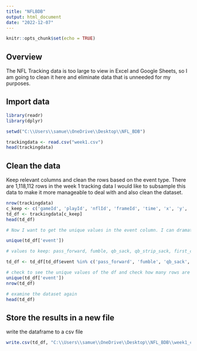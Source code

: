 ```yaml
---
title: "NFLBDB"
output: html_document
date: "2022-12-07"
---
```


```r
knitr::opts_chunk$set(echo = TRUE)
```


## Overview
The NFL Tracking data is too large to view in Excel and Google Sheets, so I am going to clean it here and eliminate data that is unneeded for my purposes.

## Import data

```r
library(readr)
library(dplyr)
```

```r
setwd("C:\\Users\\samue\\OneDrive\\Desktop\\NFL_BDB")

trackingdata <- read.csv("week1.csv")
head(trackingdata)
```
## Clean the data
Keep relevant columns and clean the rows based on the event type. There are 1,118,112 rows in the week 1 tracking data I would like to subsample this data to make it more manageable to deal with and also clean the dataset.

```r
nrow(trackingdata)
c_keep <- c('gameId', 'playId', 'nflId', 'frameId', 'time', 'x', 'y', 'event')
td_df <- trackingdata[c_keep]
head(td_df)
```


```r
# Now I want to get the unique values in the event column. I can dramatically decrease the size of the file by only keeping the values I am interested in including: pass release, sack, hit, and a few others...

unique(td_df['event'])

# values to keep: pass_forward, fumble, qb_sack, qb_strip_sack, first_contact

td_df <- td_df[td_df$event %in% c('pass_forward', 'fumble', 'qb_sack', 'qb_strip_sack', 'first_contact'),]

# check to see the unique values of the df and check how many rows are present now
unique(td_df['event'])
nrow(td_df)

# examine the dataset again
head(td_df)
```

## Store the results in a new file
write the dataframe to a csv file

```r
write.csv(td_df, "C:\\Users\\samue\\OneDrive\\Desktop\\NFL_BDB\\week1_cleaned.csv", row.names=FALSE)
```